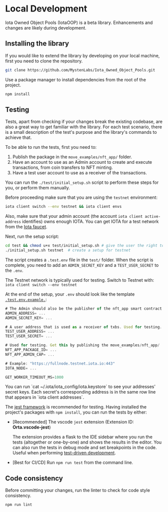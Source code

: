 # Local Development


<Callout type="info">
    Iota Owned Object Pools (IotaOOP) is a beta library. Enhancements and changes are likely during
    development.
</Callout>

## Installing the library

If you would like to extend the library by developing on your local machine, first you need to clone
the repository.

```sh
git clone https://github.com/MystenLabs/Iota_Owned_Object_Pools.git
```

Use a package manager to install dependencies from the root of the project.

```sh npm2yarn
npm install
```

## Testing

Tests, apart from checking if your changes break the existing codebase, are also a great way to get
familiar with the library. For each test scenario, there is a small description of the test's
purpose and the library's commands to achieve that.

To be able to run the tests, first you need to:

1. Publish the package in the `move_examples/nft_app/` folder.
1. Have an account to use as an Admin account to create and execute transactions, from coin
   transfers to NFT minting.
1. Have a test user account to use as a receiver of the transactions.

You can run the `./test/initial_setup.sh` script to perform these steps for you, or perform them
manually.

Before proceeding make sure that you are using the `testnet` environment:

```sh
iota client switch --env testnet && iota client envs
```

Also, make sure that your admin account (the account `iota client active-address` identifies) owns
enough IOTA. You can get IOTA for a test network from the
[Iota faucet](https://docs.iota.io/guides/developer/getting-started/get-coins).

Next, run the setup script:

```sh
cd test && chmod u+x test/initial_setup.sh # give the user the right to execute the setup script
./initial_setup.sh testnet  # create a setup for testnet
```

The script creates a `.test.env` file in the `test/` folder. When the script is complete, you need
to add an `ADMIN_SECRET_KEY` and a `TEST_USER_SECRET` to the `.env`.

The Testnet network is typically used for testing. Switch to Testnet with:
`iota client switch --env testnet`

At the end of the setup, your `.env` should look like the template
[`.test.env.example.`](https://github.com/MystenLabs/coin_management_system/blob/main/test/.env.example):

```ts
# The Admin should also be the publisher of the nft_app smart contract
ADMIN_ADDRESS= ...
ADMIN_SECRET_KEY= ...

# A user address that is used as a receiver of txbs. Used for testing.
TEST_USER_ADDRESS= ...
TEST_USER_SECRET= ...

# Used for testing. Get this by publishing the move_examples/nft_app/
NFT_APP_PACKAGE_ID= ...
NFT_APP_ADMIN_CAP= ...

# Example: "https://fullnode.testnet.iota.io:443"
IOTA_NODE= ...

GET_WORKER_TIMEOUT_MS=1000
```

<Callout type="default">
    You can run `cat ~/.iota/iota_config/iota.keystore` to see your addresses' secret keys. Each
    secret's corresponding address is in the same row line that appears in `iota client addresses`.
</Callout>

The [jest framework](https://jestjs.io/) is recommended for testing. Having installed the project's
packages with `npm install`, you can run the tests by either:

-   [Recommended] The vscode `jest` extension (Extension ID: **Orta.vscode-jest**)

    The extension provides a flask to the IDE sidebar where you run the tests (altogether or
    one-by-one) and shows the results in the editor. You can also run the tests in debug mode and
    set breakpoints in the code. Useful when performing
    [test-driven development](https://en.wikipedia.org/wiki/Test-driven_development).

-   [Best for CI/CD] Run `npm run test` from the command line.

## Code consistency

Before committing your changes, run the linter to check for code style consistency.

```sh npm2yarn
npm run lint
```
